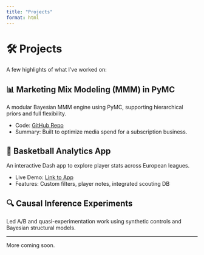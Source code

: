 ```yaml
---
title: "Projects"
format: html
---
```


# 🛠️ Projects

A few highlights of what I’ve worked on:

## 📊 Marketing Mix Modeling (MMM) in PyMC
A modular Bayesian MMM engine using PyMC, supporting hierarchical priors and full flexibility.

- Code: [GitHub Repo](https://github.com/YOUR_USERNAME/mmm-project)
- Summary: Built to optimize media spend for a subscription business.

## 🏀 Basketball Analytics App
An interactive Dash app to explore player stats across European leagues.

- Live Demo: [Link to App](#)
- Features: Custom filters, player notes, integrated scouting DB

## 🔍 Causal Inference Experiments
Led A/B and quasi-experimentation work using synthetic controls and Bayesian structural models.

---

More coming soon.
